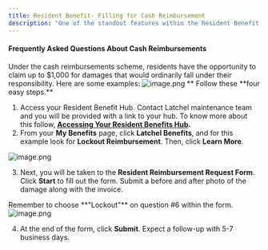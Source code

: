 ---
title: Resident Benefit- Filling for Cash Reimbursement
description: "One of the standout features within the Resident Benefit Hub is the ability to file for reimbursements. We offer several types of reimbursements, and this guide is designed particularly to help residents like you understand more about cash reimbursements."
---

#### Frequently Asked Questions About Cash Reimbursements

<AccordionGroup>
  <Accordion title="How much cash reimbursement a resident can file?">
  Under the cash reimbursements scheme, residents have the opportunity to claim up to $1,000 for damages that would ordinarily fall under their responsibility.
</Accordion>
<Accordion title="What qualifies as accidental damage?">
Here are some examples:
<Frame>
  <img src="/images/rtaImage-1-1.jpg" alt="image.png"/>
</Frame>
</Accordion>
<Accordion title="How do I submit for cash reimbursements?">
** Follow these **four easy steps.**

1.  Access your Resident Benefit Hub. Contact Latchel maintenance team and you will be provided with a link to your hub. To know more about this follow, **[Accessing Your Resident Benefits Hub](/s/topic/0TO5e000000h9wrGAA/Accessing-Your-Resident-Benefits-Hub).**
2.  From your **My Benefits** page, click **Latchel Benefits**, and for this example look for **Lockout Reimbursement**. Then, click **Learn More**.

<Frame>
  <img src="/images/rtaImage-1-2.jpg" alt="image.png"/>
</Frame>
 

3.  Next, you will be taken to the **Resident Reimbursement Request Form**. Click **Start** to fill out the form. Submit a before and after photo of the damage along with the invoice.

<Note>
Remember to choose **"Lockout"** on question #6 within the form.
</Note>

<Frame>
  <img src="/images/rtaImage-1-3.jpg" alt="image.png"/>
</Frame>

4.  At the end of the form, click **Submit**. Expect a follow-up with 5-7 business days.

</Accordion>
</AccordionGroup>
